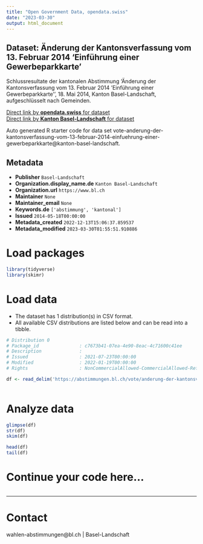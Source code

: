 ```yaml
---
title: "Open Government Data, opendata.swiss"
date: "2023-03-30"
output: html_document
---
```


## Dataset: Änderung der Kantonsverfassung vom 13. Februar 2014 'Einführung einer Gewerbeparkkarte'

Schlussresultate der kantonalen Abstimmung 'Änderung der Kantonsverfassung vom 13. Februar 2014 'Einführung einer Gewerbeparkkarte'', 18. Mai 2014, Kanton Basel-Landschaft, aufgeschlüsselt nach Gemeinden.

[Direct link by **opendata.swiss** for dataset](https://opendata.swiss/de/dataset/anderung-der-kantonsverfassung-vom-13-februar-2014-einfuhrung-einer-gewerbeparkkarte)<br>
[Direct link by **Kanton Basel-Landschaft** for dataset](https://abstimmungen.bl.ch/vote/anderung-der-kantonsverfassung-vom-13-februar-2014-einfuehrung-einer-gewerbeparkkarte/data)

Auto generated R starter code for data set vote-anderung-der-kantonsverfassung-vom-13-februar-2014-einfuehrung-einer-gewerbeparkkarte@kanton-basel-landschaft.

## Metadata

- **Publisher** `Basel-Landschaft`
- **Organization.display_name.de** `Kanton Basel-Landschaft`
- **Organization.url** `https://www.bl.ch`
- **Maintainer** `None`
- **Maintainer_email** `None`
- **Keywords.de** `['abstimmung', 'kantonal']`
- **Issued** `2014-05-18T00:00:00`
- **Metadata_created** `2022-12-13T15:06:37.859537`
- **Metadata_modified** `2023-03-30T01:55:51.910886`


# Load packages

```r

library(tidyverse)
library(skimr)

```

# Load data

-   The dataset has 1 distribution(s) in CSV format.
-   All available CSV distributions are listed below and can be read into a tibble.

```r

# Distribution 0
# Package_id               : c7673b41-07ea-4e90-8eac-4c71600c41ee
# Description              : 
# Issued                   : 2021-07-23T00:00:00
# Modified                 : 2022-01-19T00:00:00
# Rights                   : NonCommercialAllowed-CommercialAllowed-ReferenceRequired

df <- read_delim('https://abstimmungen.bl.ch/vote/anderung-der-kantonsverfassung-vom-13-februar-2014-einfuehrung-einer-gewerbeparkkarte/data-csv')



```

# Analyze data

```r

glimpse(df)
str(df)
skim(df)

head(df)
tail(df)

```

# Continue your code here...

```r

```

------------------------------------------------------------------------

# Contact

wahlen-abstimmungen@bl.ch | Basel-Landschaft
